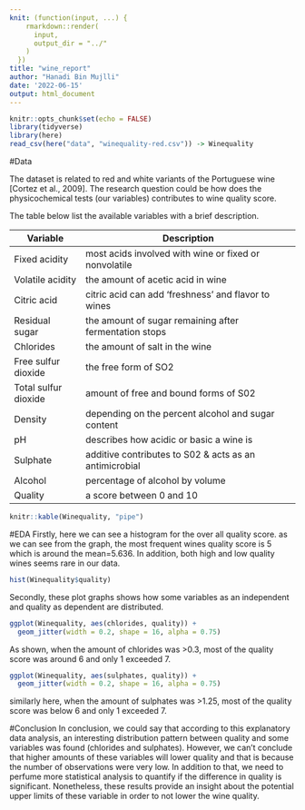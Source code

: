 ```yaml
---
knit: (function(input, ...) {
    rmarkdown::render(
      input,
      output_dir = "../"
    )
  })
title: "wine_report"
author: "Hanadi Bin Mujlli"
date: '2022-06-15'
output: html_document
---
```



```r
knitr::opts_chunk$set(echo = FALSE)
library(tidyverse)
library(here)
read_csv(here("data", "winequality-red.csv")) -> Winequality
```

#Data

The dataset is related to red and white variants of the Portuguese wine [Cortez et al., 2009]. The research question could be how does the physicochemical tests (our variables) contributes to wine quality score.

The table below list the available variables with a brief description.

| Variable           | Description                                            |
| ------------------ | ------------------------------------------------------ |
|Fixed acidity       | most acids involved with wine or fixed or nonvolatile  |
|Volatile acidity    | the amount of acetic acid in wine                      |
|Citric acid         | citric acid can add 'freshness' and flavor to wines    |
|Residual sugar      | the amount of sugar remaining after fermentation stops |
|Chlorides           | the amount of salt in the wine                         |
|Free sulfur dioxide | the free form of SO2                                   |
|Total sulfur dioxide| amount of free and bound forms of S02                  |
|Density             | depending on the percent alcohol and sugar content     |
|pH                  | describes how acidic or basic a wine is                |
|Sulphate            | additive contributes to S02 & acts as an antimicrobial |
|Alcohol             | percentage of alcohol by volume                        |
|Quality             | a score between 0 and 10                               |

```r
knitr::kable(Winequality, "pipe")
```

#EDA
Firstly, here we can see a histogram for the over all quality score.
as we can see from the graph, the most frequent wines quality score is 5 which is around the mean=5.636. In addition, both high and low quality wines seems rare in our data.

```r
hist(Winequality$quality)
```

Secondly, these plot graphs shows how some variables as an independent and quality as dependent are distributed. 

```r
ggplot(Winequality, aes(chlorides, quality)) +
  geom_jitter(width = 0.2, shape = 16, alpha = 0.75)
```
As shown, when the amount of chlorides was >0.3, most of the quality score was around 6 and only 1 exceeded 7.

```r
ggplot(Winequality, aes(sulphates, quality)) +
  geom_jitter(width = 0.2, shape = 16, alpha = 0.75)
```
similarly here, when the amount of sulphates was >1.25, most of the quality score was below 6 and only 1 exceeded 7.


#Conclusion
In conclusion, we could say that according to this explanatory data analysis, an interesting distribution pattern between quality and some variables was found (chlorides and sulphates). However, we can’t conclude that higher amounts of these variables will lower quality and that is because the number of observations were very low. In addition to that, we need to perfume more statistical analysis to quantify if the difference in quality is significant. Nonetheless, these results provide an insight about the potential upper limits of these variable in order to not lower the wine quality.
